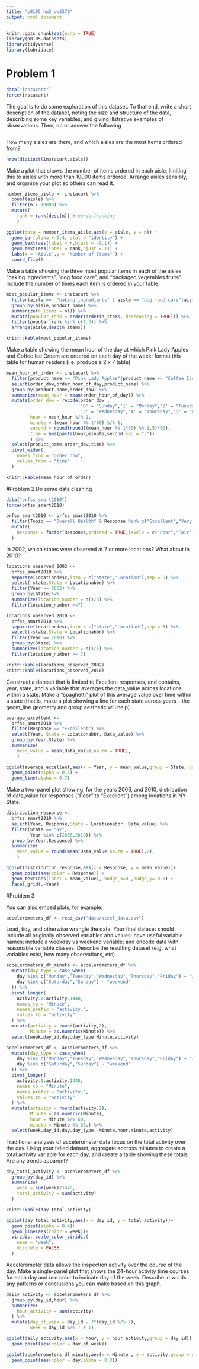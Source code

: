 ```yaml
---
title: "p8105_hw2_cw3370"
output: html_document
---
```


```r
knitr::opts_chunk$set(echo = TRUE)
library(p8105.datasets)
library(tidyverse)
library(lubridate)
```
# Problem 1
```r
data("instacart")
force(instacart)
```
The goal is to do some exploration of this dataset. To that end, write a short description of the dataset, noting the size and structure of the data, describing some key variables, and giving illstrative examples of observations. Then, do or answer the following
```r

```

How many aisles are there, and which aisles are the most items ordered from?
```r
nrow(distinct(instacart,aisle))
```
Make a plot that shows the number of items ordered in each aisle, limiting this to aisles with more than 10000 items ordered. Arrange aisles sensibly, and organize your plot so others can read it.

```r
number_items_aisle <- instacart %>%
  count(aisle) %>% 
  filter(n > 10000) %>%
  mutate(
    rank = rank(desc(n)) #reorder/ranking
    ) 

ggplot(data = number_items_aisle,aes(x = aisle, y = n)) +
  geom_bar(alpha = 0.4, stat = "identity") +
  geom_text(aes(label = n,hjust = -0.1)) +
  geom_text(aes(label = rank,hjust = 1)) +
  labs(x = "Aisle",y = "Number of Items" ) +
  coord_flip()
```
Make a table showing the three most popular items in each of the aisles “baking ingredients”, “dog food care”, and “packaged vegetables fruits”. Include the number of times each item is ordered in your table.
```r
most_popular_items <- instacart %>% 
  filter(aisle ==  "baking ingredients" | aisle == "dog food care"|aisle == "packaged vegetables fruits") %>% 
  group_by(aisle,product_name) %>% 
  summarize(n_items = n()) %>% 
  mutate(popular_rank = order(order(n_items, decreasing = TRUE))) %>% 
  filter(popular_rank %in% c(1:3)) %>% 
  arrange(aisle,desc(n_items)) 

knitr::kable(most_popular_items)
```
Make a table showing the mean hour of the day at which Pink Lady Apples and Coffee Ice Cream are ordered on each day of the week; format this table for human readers (i.e. produce a 2 x 7 table)
```r
mean_hour_of_order <- instacart %>% 
  filter(product_name == "Pink Lady Apples"|product_name == "Coffee Ice Cream") %>% 
  select(order_dow,order_hour_of_day,product_name) %>% 
  group_by(product_name,order_dow) %>% 
  summarize(mean_hour = mean(order_hour_of_day)) %>% 
  mutate(order_dow = recode(order_dow , 
                            '0' = "Sunday",'1' = "Monday",'2' = "Tuesday",
                            '3' = "Wednesday",'4' = "Thursday",'5' = "Friday",'6' = "Saturday"),
         hour = mean_hour %/% 1,
         minute = (mean_hour %% 1*60) %/% 1,
         second = round(round((mean_hour %% 1*60) %% 1,5)*60),
         time = hms(paste(hour,minute,second,sep = ":"))
         ) %>%
  select(product_name,order_dow,time) %>% 
  pivot_wider(
    names_from = "order_dow",
    values_from = "time"
  )

knitr::kable(mean_hour_of_order)

```

#Problem 2
Do some data cleaning
```r
data("brfss_smart2010")
force(brfss_smart2010)
```

```r
brfss_smart2010 <- brfss_smart2010 %>% 
  filter(Topic == "Overall Health" & Response %in% c("Excellent","Very good","Good","Fair","Poor")) %>% 
  mutate(
    Response = factor(Response,ordered = TRUE,levels = c("Poor","Fair","Good","Very good","Excellent"))
  )
```

In 2002, which states were observed at 7 or more locations? What about in 2010?
```r
locations_observed_2002 <- 
  brfss_smart2010 %>% 
  separate(Locationdesc,into = c("state","Location"),sep = 5) %>% 
  select(-state,State = Locationabbr) %>%
  filter(Year == 2002) %>% 
  group_by(State)%>%
  summarize(location_number = n()/5) %>% 
  filter(location_number >=7)

locations_observed_2010 <- 
  brfss_smart2010 %>% 
  separate(Locationdesc,into = c("state","Location"),sep = 5) %>% 
  select(-state,State = Locationabbr) %>%
  filter(Year == 2010) %>% 
  group_by(State) %>%
  summarize(location_number = n()/5) %>% 
  filter(location_number >= 7)

knitr::kable(locations_observed_2002)
knitr::kable(locations_observed_2010)


```
Construct a dataset that is limited to Excellent responses, and contains, year, state, and a variable that averages the data_value across locations within a state. Make a “spaghetti” plot of this average value over time within a state (that is, make a plot showing a line for each state across years – the geom_line geometry and group aesthetic will help).
```r
average_excellent <- 
  brfss_smart2010 %>% 
  filter(Response == "Excellent") %>% 
  select(Year, State = Locationabbr, Data_value) %>% 
  group_by(Year,State) %>%
  summarize(
    mean_value = mean(Data_value,na.rm = TRUE),
    )

ggplot(average_excellent,aes(x = Year, y = mean_value,group = State, color = State))+
  geom_point(alpha = 0.3) +
  geom_line(alpha = 0.7)
```
Make a two-panel plot showing, for the years 2006, and 2010, distribution of data_value for responses (“Poor” to “Excellent”) among locations in NY State.
```r
distribution_response <- 
  brfss_smart2010 %>% 
  select(Year, Response,State = Locationabbr, Data_value) %>% 
  filter(State == "NY",
         Year %in% c(2006,2010)) %>% 
  group_by(Year,Response) %>% 
  summarize(
    mean_value = round(mean(Data_value,na.rm = TRUE),2),
    )

ggplot(distribution_response,aes(x = Response, y = mean_value))+
  geom_point(aes(color = Response)) +
  geom_text(aes(label = mean_value), nudge_x=0 ,nudge_y=-0.6) +
  facet_grid(.~Year)
```


#Problem 3

You can also embed plots, for example:

```r
accelerometers_df <- read_csv("data/accel_data.csv")
```
Load, tidy, and otherwise wrangle the data. Your final dataset should include all originally observed variables and values; have useful variable names; include a weekday vs weekend variable; and encode data with reasonable variable classes. Describe the resulting dataset (e.g. what variables exist, how many observations, etc).
```r
accelerometers_df_minute <- accelerometers_df %>% 
  mutate(day_type = case_when(
    day %in% c("Monday","Tuesday","Wednesday","Thursday","Friday") ~ "weekday",
    day %in% c("Saturday","Sunday") ~ "weekend"
  )) %>% 
  pivot_longer(
    activity.1:activity.1440,
    names_to = "Minute",
    names_prefix = "activity.",
    values_to = "activity"
  ) %>% 
  mutate(activity = round(activity,2),
         Minute = as.numeric(Minute)) %>% 
  select(week,day_id,day,day_type,Minute,activity)

accelerometers_df <- accelerometers_df %>% 
  mutate(day_type = case_when(
    day %in% c("Monday","Tuesday","Wednesday","Thursday","Friday") ~ "weekday",
    day %in% c("Saturday","Sunday") ~ "weekend"
  )) %>% 
  pivot_longer(
    activity.1:activity.1440,
    names_to = "Minute",
    names_prefix = "activity.",
    values_to = "activity"
  ) %>% 
  mutate(activity = round(activity,2),
         Minute = as.numeric(Minute),
         hour = Minute %/% 60,
         minute = Minute %% 60,) %>% 
  select(week,day_id,day,day_type,-Minute,hour,minute,activity)
```

Traditional analyses of accelerometer data focus on the total activity over the day. Using your tidied dataset, aggregate accross minutes to create a total activity variable for each day, and create a table showing these totals. Are any trends apparent?
```r
day_total_activity <- accelerometers_df %>% 
  group_by(day_id) %>% 
  summarize(
    week = sum(week)/1440,
    total_activity = sum(activity)
  )

knitr::kable(day_total_activity)

ggplot(day_total_activity,aes(x = day_id, y = total_activity))+
  geom_point(alpha = 0.4)+
  geom_line(aes(color = week))+
  viridis::scale_color_viridis(
    name = "week", 
    discrete = FALSE
  )


```
Accelerometer data allows the inspection activity over the course of the day. Make a single-panel plot that shows the 24-hour activity time courses for each day and use color to indicate day of the week. Describe in words any patterns or conclusions you can make based on this graph.
```r
daily_activity <- accelerometers_df %>% 
  group_by(day_id,hour) %>% 
  summarize(
    hour_activity = sum(activity)
  ) %>% 
  mutate(day_of_week = day_id - 7*(day_id %/% 7),
         week = day_id %/% 7 + 1) 

ggplot(daily_activity,aes(x = hour, y = hour_activity,group = day_id)) +
  geom_point(aes(color = day_of_week))

ggplot(accelerometers_df_minute,aes(x = Minute , y = activity,group = day)) +
  geom_point(aes(color = day,alpha = 0.3))
```

